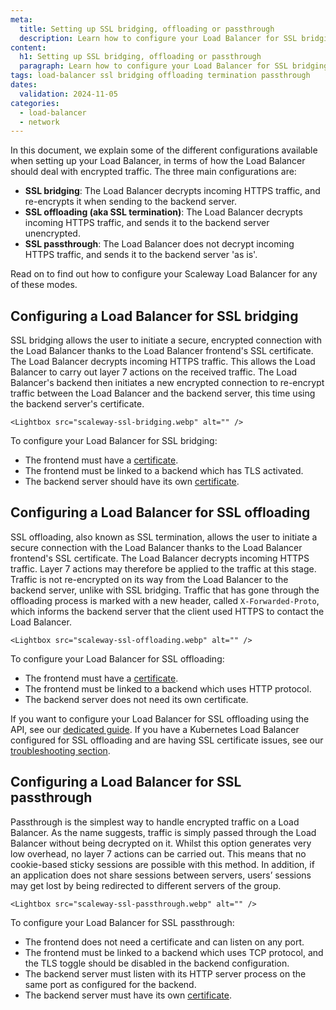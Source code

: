```yaml
---
meta:
  title: Setting up SSL bridging, offloading or passthrough
  description: Learn how to configure your Load Balancer for SSL bridging, offloading or passthrough
content:
  h1: Setting up SSL bridging, offloading or passthrough
  paragraph: Learn how to configure your Load Balancer for SSL bridging, offloading or passthrough
tags: load-balancer ssl bridging offloading termination passthrough
dates:
  validation: 2024-11-05
categories: 
  - load-balancer
  - network
---
```


In this document, we explain some of the different configurations available when setting up your Load Balancer, in terms of how the Load Balancer should deal with encrypted traffic. The three main configurations are:

- **SSL bridging**: The Load Balancer decrypts incoming HTTPS traffic, and re-encrypts it when sending to the backend server.
- **SSL offloading (aka SSL termination)**: The Load Balancer decrypts incoming HTTPS traffic, and sends it to the backend server unencrypted.
- **SSL passthrough**: The Load Balancer does not decrypt incoming HTTPS traffic, and sends it to the backend server 'as is'.

Read on to find out how to configure your Scaleway Load Balancer for any of these modes.

## Configuring a Load Balancer for SSL bridging

SSL bridging allows the user to initiate a secure, encrypted connection with the Load Balancer thanks to the Load Balancer frontend's SSL certificate. The Load Balancer decrypts incoming HTTPS traffic. This allows the Load Balancer to carry out layer 7 actions on the received traffic. The Load Balancer's backend then initiates a new encrypted connection to re-encrypt traffic between the Load Balancer and the backend server, this time using the backend server's certificate. 

    <Lightbox src="scaleway-ssl-bridging.webp" alt="" />

To configure your Load Balancer for SSL bridging:

- The frontend must have a [certificate](/network/load-balancer/how-to/add-certificate/).
- The frontend must be linked to a backend which has TLS activated.
- The backend server should have its own [certificate](/network/load-balancer/concepts/#certificate).

## Configuring a Load Balancer for SSL offloading

SSL offloading, also known as SSL termination, allows the user to initiate a secure connection with the Load Balancer thanks to the Load Balancer frontend's SSL certificate. The Load Balancer decrypts incoming HTTPS traffic. Layer 7 actions may therefore be applied to the traffic at this stage. Traffic is not re-encrypted on its way from the Load Balancer to the backend server, unlike with SSL bridging. Traffic that has gone through the offloading process is marked with a new header, called `X-Forwarded-Proto`, which informs the backend server that the client used HTTPS to contact the Load Balancer.

    <Lightbox src="scaleway-ssl-offloading.webp" alt="" />

To configure your Load Balancer for SSL offloading:

- The frontend must have a [certificate](/network/load-balancer/how-to/add-certificate/).
- The frontend must be linked to a backend which uses HTTP protocol.
- The backend server does not need its own certificate.

If you want to configure your Load Balancer for SSL offloading using the API, see our [dedicated guide](/network/load-balancer/api-cli/setting-up-ssl-offloading/). If you have a Kubernetes Load Balancer configured for SSL offloading and are having SSL certificate issues, see our [troubleshooting section](/containers/kubernetes/reference-content/kubernetes-load-balancer/#load-balancer-certificate-error-using-ssl-offload).

## Configuring a Load Balancer for SSL passthrough

Passthrough is the simplest way to handle encrypted traffic on a Load Balancer. As the name suggests, traffic is simply passed through the Load Balancer without being decrypted on it. Whilst this option generates very low overhead, no layer 7 actions can be carried out. This means that no cookie-based sticky sessions are possible with this method. In addition, if an application does not share sessions between servers, users’ sessions may get lost by being redirected to different servers of the group. 

    <Lightbox src="scaleway-ssl-passthrough.webp" alt="" />

To configure your Load Balancer for SSL passthrough:

- The frontend does not need a certificate and can listen on any port.
- The frontend must be linked to a backend which uses TCP protocol, and the TLS toggle should be disabled in the backend configuration.
- The backend server must listen with its HTTP server process on the same port as configured for the backend.
- The backend server must have its own [certificate](/network/load-balancer/concepts/#certificate).